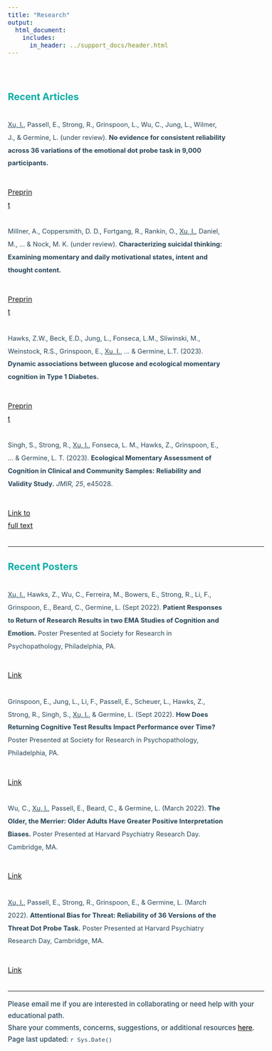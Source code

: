 ```yaml
---
title: "Research"
output:
  html_document:
    includes:
      in_header: ../support_docs/header.html
---
```


<style type="text/css">
  .title{
    color: #294759;
    margin-bottom: -1%;
    font-size: 18pt
  }
  body {
    font-size: 12pt;
    color: #294759;
    line-height: 1.8em;
  }
  h4 {
    font-size: 16pt;
    color: #08aca4;
    margin-bottom: 20px;
  }
  .article {
    margin-bottom:20px;
    font-size: 11pt;
}
</style>

<br>

#### Recent Articles

::: {.column width="85%"}
<p class = "article"> <u>Xu, I.</u>, Passell, E., Strong, R., Grinspoon, L., Wu, C., Jung, L., Wilmer, J., & Germine, L. (under review). **No evidence for consistent reliability across 36 variations of the emotional dot probe task in 9,000 participants.** </p>
:::
::: {.column width="4%"}
:::
::: {.column width="10%"}
[Preprint](https://www.psyarxiv.com/58z4n)
:::

::: {.column width="85%"}
<p class = "article"> Millner, A., Coppersmith, D. D., Fortgang, R., Rankin, O., <u>Xu, I.</u>, Daniel, M., ... & Nock, M. K. (under review). **Characterizing suicidal thinking: Examining momentary and daily motivational states, intent and thought content.**
</p>
:::
::: {.column width="4%"}
:::
::: {.column width="10%"}
[Preprint](https://osf.io/q4wev)
:::


::: {.column width="85%"}
<p class = "article"> Hawks, Z.W., Beck, E.D., Jung, L., Fonseca, L.M., Sliwinski, M., Weinstock, R.S., Grinspoon, E., <u>Xu, I.</u>, ... & Germine, L.T. (2023). **Dynamic associations between glucose and ecological momentary cognition in Type 1 Diabetes.**
</p>
:::
::: {.column width="4%"}
:::
::: {.column width="10%"}
[Preprint](https://psyarxiv.com/h7q96/)
:::


::: {.column width="85%"}
<p class = "article"> Singh, S., Strong, R., <u>Xu, I.</u>, Fonseca, L. M., Hawks, Z., Grinspoon, E., ... & Germine, L. T. (2023). **Ecological Momentary Assessment of Cognition in Clinical and Community Samples: Reliability and Validity Study.** *JMIR, 25*, e45028.  
</p>
:::
::: {.column width="4%"}
:::
::: {.column width="10%"}
[Link to full text](https://www.jmir.org/2023/1/e45028/)
:::

---

#### Recent Posters

::: {.column width="85%"}
<p class = "article"> <u>Xu, I.</u>, Hawks, Z., Wu, C., Ferreira, M., Bowers, E., Strong, R., Li, F., Grinspoon, E., Beard, C., Germine, L. (Sept 2022). **Patient Responses to Return of Research Results in two EMA Studies of Cognition and Emotion.** Poster Presented at Society for Research in Psychopathology, Philadelphia, PA.
</p>
:::
::: {.column width="4%"}
:::
::: {.column width="10%"}
[Link](https://docs.google.com/presentation/d/1-WbuhEclD7IrZZjmDVyVom3fcIL_4GPd/edit?usp=sharing&ouid=100799767484704214514&rtpof=true&sd=true)  
:::

::: {.column width="85%"}
<p class = "article"> Grinspoon, E., Jung, L., Li, F., Passell, E., Scheuer, L., Hawks, Z., Strong, R., Singh, S., <u>Xu, I.</u>, & Germine, L. (Sept 2022). **How Does Returning Cognitive Test Results Impact Performance over Time?** Poster Presented at Society for Research in Psychopathology, Philadelphia, PA.
</p>
:::
::: {.column width="4%"}
:::
::: {.column width="10%"}
[Link](https://docs.google.com/presentation/d/1II4foE8VE4SZqOMAfn9_np9FM38qJ6FV0fulmYlXPAw/edit?usp=sharing)   
:::

::: {.column width="85%"}
<p class = "article"> Wu, C., <u>Xu, I.</u>, Passell, E., Beard, C., & Germine, L. (March 2022). **The Older, the Merrier: Older Adults Have Greater Positive Interpretation Biases.** Poster Presented at Harvard Psychiatry Research Day. Cambridge, MA. 
</p>
:::
::: {.column width="4%"}
:::
::: {.column width="10%"}
[Link](https://docs.google.com/presentation/d/1UTG1GWxcFLKsCgSQqMXULOJ_6i_-IvXWxxqIvZqVy2E/edit?usp=sharing)   
:::

::: {.column width="85%"}
<p class = "article"> <u>Xu, I.</u>, Passell, E., Strong, R., Grinspoon, E., & Germine, L. (March 2022). **Attentional Bias for Threat: Reliability of 36 Versions of the Threat Dot Probe Task.** Poster Presented at Harvard Psychiatry Research Day, Cambridge, MA.
</p>
:::
::: {.column width="4%"}
:::
::: {.column width="10%"}
[Link](https://docs.google.com/presentation/d/1aCFDA1ghLOf54COhUPxD1bBCbIa4845D/edit?usp=sharing&ouid=100799767484704214514&rtpof=true&sd=true)
:::

---
<p style = "font-size: 11.5pt; font-weight: 500;line-height: 0.7cm;">Please email me if you are interested in collaborating or need help with your educational path.    
Share your comments, concerns, suggestions, or additional resources [here](https://forms.gle/DQfojqWRTGQ8mjq2A).   
Page last updated: `r Sys.Date()`</p>